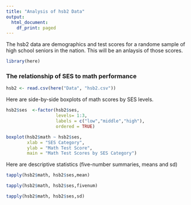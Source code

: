 ---
title: "Analysis of hsb2 Data"
output:
  html_document:
    df_print: paged
---

The hsb2 data are demographics and test scores for a randome sample of high school seniors in the nation. This will be an anlaysis of those scores.  

```{r include=FALSE}
library(here)
```

### The relationship of SES to math performance

```{r include=FALSE}
hsb2 <- read.csv(here("Data", "hsb2.csv"))
```

Here are side-by-side boxplots of math scores by SES levels. 

```{r echo=FALSE}
hsb2$ses  <-factor(hsb2$ses,
                   levels= 1:3,
                   labels = c("low","middle","high"),
                   ordered = TRUE)

boxplot(hsb2$math ~ hsb2$ses, 
        xlab = "SES Category",
        ylab = "Math Test Score",
        main = "Math Test Scores by SES Category")
```

Here are descriptive statistics (five-number summaries, means and sd)

```{r echo=FALSE}
tapply(hsb2$math, hsb2$ses,mean)
```


```{r echo=FALSE}
tapply(hsb2$math, hsb2$ses,fivenum)
```


```{r echo=FALSE}
tapply(hsb2$math, hsb2$ses,sd)
```

